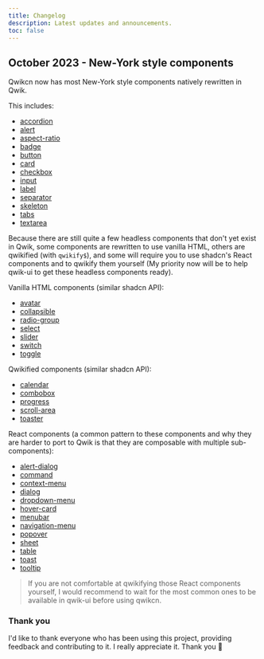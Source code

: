 ```yaml
---
title: Changelog
description: Latest updates and announcements.
toc: false
---
```


## October 2023 - New-York style components

Qwikcn now has most New-York style components natively rewritten in Qwik.

This includes:

- [accordion](/docs/components/accordion)
- [alert](/docs/components/alert)
- [aspect-ratio](/docs/components/aspect-ratio)
- [badge](/docs/components/badge)
- [button](/docs/components/button)
- [card](/docs/components/card)
- [checkbox](/docs/components/checkbox)
- [input](/docs/components/input)
- [label](/docs/components/label)
- [separator](/docs/components/separator)
- [skeleton](/docs/components/skeleton)
- [tabs](/docs/components/tabs)
- [textarea](/docs/components/textarea)

Because there are still quite a few headless components that don't yet exist in Qwik, some components are rewritten to use vanilla HTML, others are qwikified (with `qwikify$`), and some will require you to use shadcn's React components and to qwikify them yourself (My priority now will be to help qwik-ui to get these headless components ready).

Vanilla HTML components (similar shadcn API):

- [avatar](/docs/components/avatar)
- [collapsible](/docs/components/collapsible)
- [radio-group](/docs/components/radio-group)
- [select](/docs/components/select)
- [slider](/docs/components/slider)
- [switch](/docs/components/switch)
- [toggle](/docs/components/toggle)

Qwikified components (similar shadcn API):

- [calendar](/docs/components/calendar)
- [combobox](/docs/components/combobox)
- [progress](/docs/components/progress)
- [scroll-area](/docs/components/scroll-area)
- [toaster](/docs/components/toaster)

React components (a common pattern to these components and why they are harder to port to Qwik is that they are composable with multiple sub-components):

- [alert-dialog](/docs/components/alert-dialog)
- [command](/docs/components/command)
- [context-menu](/docs/components/context-menu)
- [dialog](/docs/components/dialog)
- [dropdown-menu](/docs/components/dropdown-menu)
- [hover-card](/docs/components/hover-card)
- [menubar](/docs/components/menubar)
- [navigation-menu](/docs/components/navigation-menu)
- [popover](/docs/components/popover)
- [sheet](/docs/components/sheet)
- [table](/docs/components/table)
- [toast](/docs/components/toast)
- [tooltip](/docs/components/tooltip)

> If you are not comfortable at qwikifying those React components yourself, I would recommend to wait for the most common ones to be available in qwik-ui before using qwikcn.

### Thank you

I'd like to thank everyone who has been using this project, providing feedback and contributing to it. I really appreciate it. Thank you 🙏
